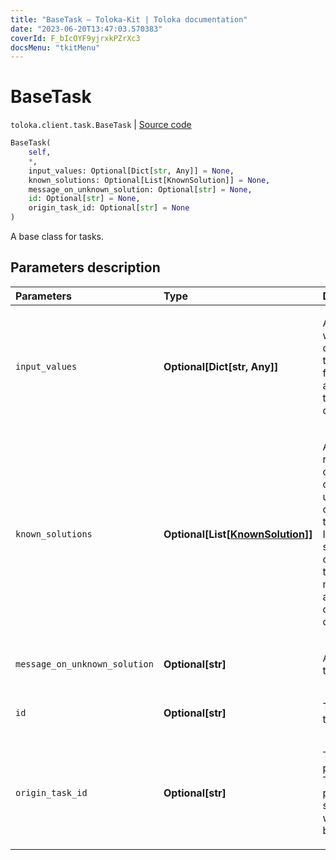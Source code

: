 ```yaml
---
title: "BaseTask — Toloka-Kit | Toloka documentation"
date: "2023-06-20T13:47:03.570383"
coverId: F_bIcOYF9yjrxkPZrXc3
docsMenu: "tkitMenu"
---
```


# BaseTask

`toloka.client.task.BaseTask` | [Source code](https://github.com/Toloka/toloka-kit/blob/v1.2.0/src/client/task.py#L18)

```python
BaseTask(
    self,
    *,
    input_values: Optional[Dict[str, Any]] = None,
    known_solutions: Optional[List[KnownSolution]] = None,
    message_on_unknown_solution: Optional[str] = None,
    id: Optional[str] = None,
    origin_task_id: Optional[str] = None
)
```

A base class for tasks.

## Parameters description

| Parameters | Type | Description |
| :----------| :----| :-----------|
`input_values`|**Optional\[Dict\[str, Any\]\]**|<p>A dictionary with input data for a task. Input field names are keys in the dictionary.</p>
`known_solutions`|**Optional\[List\[[KnownSolution](/docs/toloka-kit/reference/toloka.client.task.BaseTask.KnownSolution)\]\]**|<p>A list of all responses considered correct. It is used with control and training tasks. If there are several output fields, then you must specify all their correct combinations.</p>
`message_on_unknown_solution`|**Optional\[str\]**|<p>A hint used in training tasks.</p>
`id`|**Optional\[str\]**|<p>The ID of a task.</p>
`origin_task_id`|**Optional\[str\]**|<p>The ID of a parent task. This parameter is set if the task was created by copying.</p>